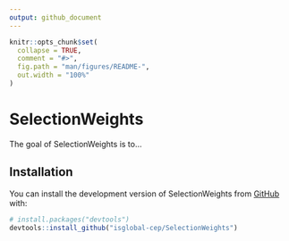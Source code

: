 ```yaml
---
output: github_document
---
```


```r
knitr::opts_chunk$set(
  collapse = TRUE,
  comment = "#>",
  fig.path = "man/figures/README-",
  out.width = "100%"
)
```

# SelectionWeights

The goal of SelectionWeights is to...

## Installation

You can install the development version of SelectionWeights from [GitHub](https://github.com/) with:

``` r
# install.packages("devtools")
devtools::install_github("isglobal-cep/SelectionWeights")
```
